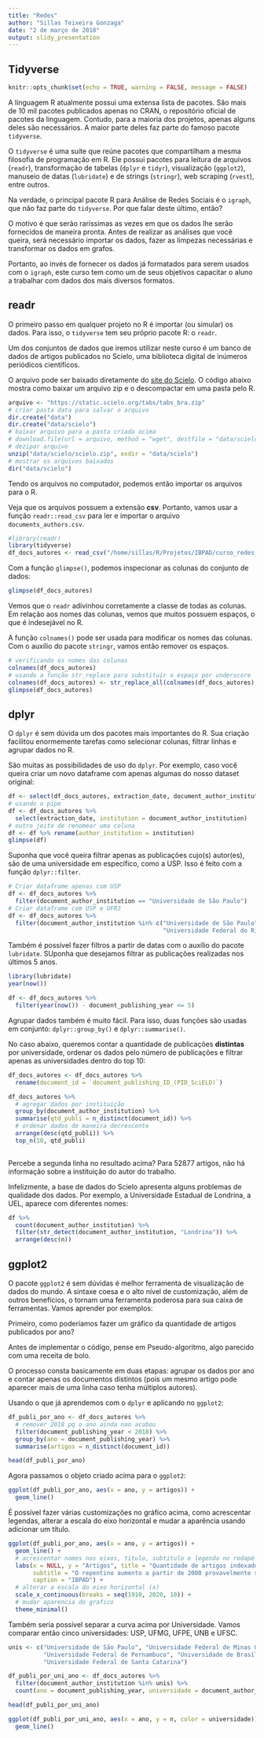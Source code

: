 ```yaml
---
title: "Redes"
author: "Sillas Teixeira Gonzaga"
date: "2 de março de 2018"
output: slidy_presentation
---
```



## Tidyverse {#tidyverse}


```r
knitr::opts_chunk$set(echo = TRUE, warning = FALSE, message = FALSE)
```


A linguagem R atualmente possui uma extensa lista de pacotes. São mais de 10 mil pacotes publicados apenas no CRAN, o repositório oficial de pacotes da linguagem. Contudo, para a maioria dos projetos, apenas alguns deles são necessários. A maior parte deles faz parte do famoso pacote `tidyverse`.

O `tidyverse` é uma suíte que reúne pacotes que compartilham a mesma filosofia de programação em R. Ele possui pacotes para leitura de arquivos (`readr`), transformação de tabelas (`dplyr` e `tidyr`), visualização (`ggplot2`), manuseio de datas (`lubridate`) e de strings (`stringr`), web scraping (`rvest`), entre outros.

Na verdade, o principal pacote R para Análise de Redes Sociais é o `igraph`, que não faz parte do `tidyverse`. Por que falar deste último, então?

O motivo é que serão raríssimas as vezes em que os dados lhe serão fornecidos de maneira pronta. Antes de realizar as análises que você queira, será necessário importar os dados, fazer as limpezas necessárias e transformar os dados em grafos.

Portanto, ao invés de fornecer os dados já formatados para serem usados com o `igraph`, este curso tem como um de seus objetivos capacitar o aluno a trabalhar com dados dos mais diversos formatos.


## readr {#readr}

O primeiro passo em qualquer projeto no R é importar (ou simular) os dados. Para isso, o `tidyverse` tem seu próprio pacote R: o `readr`.

Um dos conjuntos de dados que iremos utilizar neste curso é um banco de dados de artigos publicados no Scielo, uma biblioteca digital de inúmeros periódicos científicos.

O arquivo pode ser baixado diretamente do [site do Scielo](https://analytics.scielo.org/w/reports). O código abaixo mostra como baixar um arquivo zip e o descompactar em uma pasta pelo R.

```r
arquivo <- "https://static.scielo.org/tabs/tabs_bra.zip"
# criar pasta data para salvar o arquivo
dir.create("data")
dir.create("data/scielo")
# baixar arquivo para a pasta criada acima
# download.file(url = arquivo, method = "wget", destfile = "data/scielo.zip")
# dezipar arquivo
unzip("data/scielo/scielo.zip", exdir = "data/scielo")
# mostrar os arquivos baixados
dir("data/scielo")
```

Tendo os arquivos no computador, podemos então importar os arquivos para o R. 

Veja que os arquivos possuem a extensão **csv**. Portanto, vamos usar a função `readr::read_csv` para ler e importar o arquivo `documents_authors.csv`.

```r
#library(readr)
library(tidyverse)
df_docs_autores <- read_csv("/home/sillas/R/Projetos/IBPAD/curso_redes_sociais/data/scielo/documents_authors.csv")

```

Com a função `glimpse()`, podemos inspecionar as colunas do conjunto de dados:

```r
glimpse(df_docs_autores)
```

Vemos que o `readr` adivinhou corretamente a classe de todas as colunas. Em relação aos nomes das colunas, vemos que muitos possuem espaços, o que é indesejável no R.

A função `colnames()` pode ser usada para modificar os nomes das colunas. Com o auxílio do pacote `stringr`, vamos então remover os espaços.

```r
# verificando os nomes das colunas
colnames(df_docs_autores)
# usando a função str_replace para substituir o espaço por underscore
colnames(df_docs_autores) <- str_replace_all(colnames(df_docs_autores), " ", "_")
glimpse(df_docs_autores)
```

## dplyr {#dplyr}

O `dplyr` é sem dúvida um dos pacotes mais importantes do R. Sua criação facilitou enormemente tarefas como selecionar colunas, filtrar linhas e agrupar dados no R. 

São muitas as possibilidades de uso do `dplyr`. Por exemplo, caso você queira criar um novo dataframe com apenas algumas do nosso dataset original:

```r
df <- select(df_docs_autores, extraction_date, document_author_institution)
# usando o pipe
df <- df_docs_autores %>% 
  select(extraction_date, institution = document_author_institution)
# outro jeito de renomear uma coluna
df <- df %>% rename(author_institution = institution)
glimpse(df)

```

Suponha que você queira filtrar apenas as publicações cujo(s) autor(es), são de uma universidade em específico, como a USP. Isso é feito com a função `dplyr::filter`.

```r
# Criar dataframe apenas com USP
df <- df_docs_autores %>% 
  filter(document_author_institution == "Universidade de São Paulo")
# Criar dataframe com USP e UFRJ
df <- df_docs_autores %>% 
  filter(document_author_institution %in% c("Universidade de São Paulo",
                                            "Universidade Federal do Rio de Janeiro"))

```

Também é possível fazer filtros a partir de datas com o auxílio do pacote `lubridate`. SUponha que desejamos filtrar as publicações realizadas nos últimos 5 anos.

```r
library(lubridate)
year(now())

df <- df_docs_autores %>% 
  filter(year(now()) - document_publishing_year <= 5)

```

Agrupar dados também é muito fácil. Para isso, duas funções são usadas em conjunto: `dplyr::group_by()` e `dplyr::summarise()`.

No caso abaixo, queremos contar a quantidade de publicações **distintas** por universidade, ordenar os dados pelo número de publicações e filtrar apenas as universidades dentro do top 10:

```r
df_docs_autores <- df_docs_autores %>% 
  rename(document_id = `document_publishing_ID_(PID_SciELO)`)

```

```r

df_docs_autores %>% 
  # agregar dados por instituição
  group_by(document_author_institution) %>% 
  summarise(qtd_publi = n_distinct(document_id)) %>% 
  # ordenar dados de maneira decrescente
  arrange(desc(qtd_publi)) %>% 
  top_n(10, qtd_publi)
  
```


Percebe a segunda linha no resultado acima? Para 52877 artigos, não há informação sobre a instituição do autor do trabalho.

Infelizmente, a base de dados do Scielo apresenta alguns problemas de qualidade dos dados. Por exemplo, a Universidade Estadual de Londrina, a UEL, aparece com diferentes nomes:

```r
df %>% 
  count(document_author_institution) %>% 
  filter(str_detect(document_author_institution, "Londrina")) %>% 
  arrange(desc(n))
```


## ggplot2

O pacote `ggplot2` é sem dúvidas é melhor ferramenta de visualização de dados do mundo. A sintaxe coesa e o alto nível de customização, além de outros benefícios, o tornam uma ferramenta poderosa para sua caixa de ferramentas. Vamos aprender por exemplos:

Primeiro, como poderíamos fazer um gráfico da quantidade de artigos publicados por ano?

Antes de implementar o código, pense em Pseudo-algoritmo, algo parecido com uma receita de bolo.

O processo consta basicamente em duas etapas: agrupar os dados por ano e contar apenas os documentos distintos (pois um mesmo artigo pode aparecer mais de uma linha caso tenha múltiplos autores).

Usando o que já aprendemos com o `dplyr` e aplicando no `ggplot2`:

```r
df_publi_por_ano <- df_docs_autores %>% 
  # remover 2018 pq o ano ainda nao acabou
  filter(document_publishing_year < 2018) %>% 
  group_by(ano = document_publishing_year) %>% 
  summarise(artigos = n_distinct(document_id))

head(df_publi_por_ano)
```

Agora passamos o objeto criado acima para o `ggplot2`:

```r
ggplot(df_publi_por_ano, aes(x = ano, y = artigos)) + 
  geom_line()
```

É possível fazer várias customizações no gráfico acima, como acrescentar legendas, alterar a escala do eixo horizontal e mudar a aparência usando adicionar um título.

```r
ggplot(df_publi_por_ano, aes(x = ano, y = artigos)) + 
  geom_line() +
  # acrescentar nomes nos eixos, titulo, subtitulo e legenda no rodapé
  labs(x = NULL, y = "Artigos", title = "Quantidade de artigos indexados no SCIELO por ano",
       subtitle = "O repentino aumento a partir de 2000 provavelmente se deve a um viés temporal",
       caption = "IBPAD") + 
  # alterar a escala do eixo horizontal (x)
  scale_x_continuous(breaks = seq(1910, 2020, 10)) +
  # mudar aparencia do grafico
  theme_minimal()
```


Também seria possível separar a curva acima por Universidade. Vamos comparar então cinco universidades: USP, UFMG, UFPE, UNB e UFSC.

```r
unis <- c("Universidade de São Paulo", "Universidade Federal de Minas Gerais",
          "Universidade Federal de Pernambuco", "Universidade de Brasília",
          "Universidade Federal de Santa Catarina")

df_publi_por_uni_ano <- df_docs_autores %>% 
  filter(document_author_institution %in% unis) %>% 
  count(ano = document_publishing_year, universidade = document_author_institution)

head(df_publi_por_uni_ano)
```

```r
ggplot(df_publi_por_uni_ano, aes(x = ano, y = n, color = universidade)) + 
  geom_line()
```



